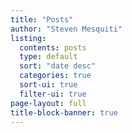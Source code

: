 ```yaml
---
title: "Posts"
author: "Steven Mesquiti"
listing:
  contents: posts
  type: default
  sort: "date desc"
  categories: true
  sort-ui: true
  filter-ui: true
page-layout: full
title-block-banner: true
---
```



